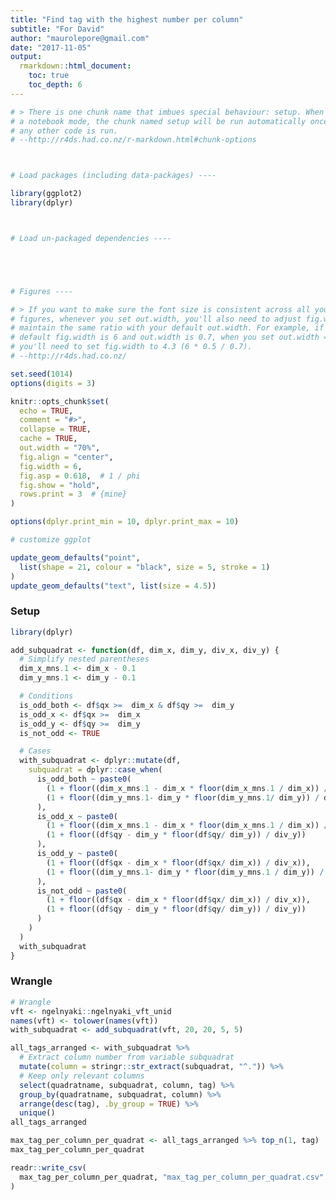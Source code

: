 ```yaml
---
title: "Find tag with the highest number per column"
subtitle: "For David"
author: "maurolepore@gmail.com"
date: "2017-11-05"
output:
  rmarkdown::html_document:
    toc: true
    toc_depth: 6
---
```



```r
# > There is one chunk name that imbues special behaviour: setup. When you're in
# a notebook mode, the chunk named setup will be run automatically once, before
# any other code is run.
# --http://r4ds.had.co.nz/r-markdown.html#chunk-options



# Load packages (including data-packages) ----

library(ggplot2)
library(dplyr)



# Load un-packaged dependencies ----





# Figures ----

# > If you want to make sure the font size is consistent across all your
# figures, whenever you set out.width, you'll also need to adjust fig.width to
# maintain the same ratio with your default out.width. For example, if your
# default fig.width is 6 and out.width is 0.7, when you set out.width = "50%"
# you'll need to set fig.width to 4.3 (6 * 0.5 / 0.7).
# --http://r4ds.had.co.nz/

set.seed(1014)
options(digits = 3)

knitr::opts_chunk$set(
  echo = TRUE,
  comment = "#>",
  collapse = TRUE,
  cache = TRUE,
  out.width = "70%",
  fig.align = "center",
  fig.width = 6,
  fig.asp = 0.618,  # 1 / phi
  fig.show = "hold",
  rows.print = 3  # {mine}
)

options(dplyr.print_min = 10, dplyr.print_max = 10)

# customize ggplot

update_geom_defaults("point",
  list(shape = 21, colour = "black", size = 5, stroke = 1)
)
update_geom_defaults("text", list(size = 4.5))
```

### Setup

```r
library(dplyr)

add_subquadrat <- function(df, dim_x, dim_y, div_x, div_y) {
  # Simplify nested parentheses
  dim_x_mns.1 <- dim_x - 0.1
  dim_y_mns.1 <- dim_y - 0.1

  # Conditions
  is_odd_both <- df$qx >=  dim_x & df$qy >=  dim_y
  is_odd_x <- df$qx >=  dim_x
  is_odd_y <- df$qy >=  dim_y
  is_not_odd <- TRUE

  # Cases
  with_subquadrat <- dplyr::mutate(df,
    subquadrat = dplyr::case_when(
      is_odd_both ~ paste0(
        (1 + floor((dim_x_mns.1 - dim_x * floor(dim_x_mns.1 / dim_x)) / div_x)),
        (1 + floor((dim_y_mns.1- dim_y * floor(dim_y_mns.1/ dim_y)) / div_y))
      ),
      is_odd_x ~ paste0(
        (1 + floor((dim_x_mns.1 - dim_x * floor(dim_x_mns.1 / dim_x)) / div_x)),
        (1 + floor((df$qy - dim_y * floor(df$qy/ dim_y)) / div_y))
      ),
      is_odd_y ~ paste0(
        (1 + floor((df$qx - dim_x * floor(df$qx/ dim_x)) / div_x)),
        (1 + floor((dim_y_mns.1- dim_y * floor(dim_y_mns.1 / dim_y)) / div_y))
      ),
      is_not_odd ~ paste0(
        (1 + floor((df$qx - dim_x * floor(df$qx/ dim_x)) / div_x)),
        (1 + floor((df$qy - dim_y * floor(df$qy/ dim_y)) / div_y))
      )
    )
  )
  with_subquadrat
}
```

### Wrangle

```r
# Wrangle
vft <- ngelnyaki::ngelnyaki_vft_unid
names(vft) <- tolower(names(vft))
with_subquadrat <- add_subquadrat(vft, 20, 20, 5, 5)

all_tags_arranged <- with_subquadrat %>%
  # Extract column number from variable subquadrat
  mutate(column = stringr::str_extract(subquadrat, "^.")) %>%
  # Keep only relevant columns
  select(quadratname, subquadrat, column, tag) %>%
  group_by(quadratname, subquadrat, column) %>%
  arrange(desc(tag), .by_group = TRUE) %>%
  unique()
all_tags_arranged

max_tag_per_column_per_quadrat <- all_tags_arranged %>% top_n(1, tag)
max_tag_per_column_per_quadrat

readr::write_csv(
  max_tag_per_column_per_quadrat, "max_tag_per_column_per_quadrat.csv"
)
```

